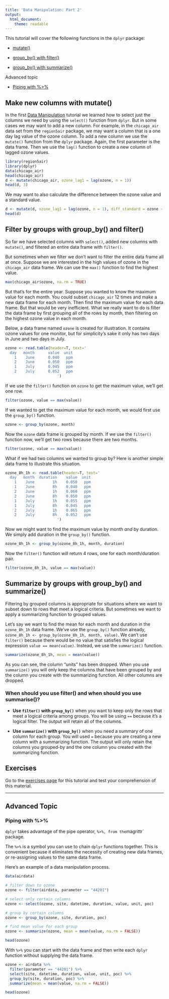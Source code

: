 ```yaml
---
title: 'Data Manipulation: Part 2'
output: 
  html_document: 
    theme: readable
---
```


This tutorial will cover the following functions in the `dplyr` package:

- [mutate()](#mutate)

- [group_by() with filter()](#groupfilter)

- [group_by() with summarize()](#groupsum)

Advanced topic

- [Piping with %>%](#pipe)

## Make new columns with mutate() {#mutate}

In the first <a href="http://rpubs.com/NateByers/DataManip1" target="_blank">Data Manipulation</a> tutorial we learned how to select just the columns we need by using the `select()`
function from `dplyr`. But in some cases we may want to add a new column. For example, 
in the `chicago_air` data set from the `region5air` package, we may want a column 
that is a one day lag value of the ozone column. To add a new column we use the 
`mutate()` function from the `dplyr` package. Again, the first parameter is
the data frame. Then we use the `lag()` function to create a new column of lagged
ozone values.

```r
library(region5air)
library(dplyr)
data(chicago_air)
head(chicago_air)
d <- mutate(chicago_air, ozone_lag1 = lag(ozone, n = 1))
head(d, 3)
```

We may want to also calculate the difference between the ozone value and a standard 
value.

```r
d <- mutate(d, ozone_lag1 = lag(ozone, n = 1), diff_standard = ozone - 0.075)
head(d)
```


## Filter by groups with group_by() and filter() {#groupfilter}

So far we have selected columns with `select()`, added new columns with 
`mutate()`, and filtered an entire data frame with `filter()`.

But sometimes when we filter we don't want to filter the entire data frame all at 
once. Suppose we are interested in the high values of ozone in the `chicago_air`
data frame. We can use the `max()` function to find the highest value.

```r
max(chicago_air$ozone, na.rm = TRUE)
```

But that's for the entire year. Suppose you wanted to know the maximum value for
each month. You could subset `chicago_air` 12 times and make a new data frame for
each month. Then find the maximum value for each data frame. But that would be 
very inefficient. What we really want to do is filter the data frame by first 
grouping all of the rows by month, then filtering on the highest ozone value in 
each month.

Below, a data frame named `ozone` is created for illustration. It contains ozone
values for one monitor, but for simplicity's sake it only has two days in June
and two days in July. 

```r
ozone <- read.table(header=T, text='
  day   month      value  unit                
    1    June      0.040   ppm
    2    June      0.050   ppm
    1    July      0.045   ppm
    2    July      0.052   ppm
                       ')
```

If we use the `filter()` function on `ozone` to get the maximum value, we'll get
one row.

```r
filter(ozone, value == max(value))
```

If we wanted to get the maximum value for each month, we would first use the `group_by()`
function.

```r
ozone <- group_by(ozone, month)
```

Now the `ozone` data frame is grouped by month. If we use the `filter()` function
now, we'll get two rows because there are two months.

```r
filter(ozone, value == max(value))
```

What if we had two columns we wanted to group by? Here is another simple data frame
to illustrate this situation.

```r
ozone_8h_1h <- read.table(header=T, text='
  day   month  duration    value  unit                
    1    June        1h    0.050   ppm
    1    June        8h    0.040   ppm
    2    June        1h    0.060   ppm
    2    June        8h    0.050   ppm
    1    July        1h    0.055   ppm
    1    July        8h    0.045   ppm
    2    July        1h    0.065   ppm
    2    July        8h    0.052   ppm
                       ')

```

Now we might want to find the maximum value by month _and_ by duration. We simply
add duration in the `group_by()` function.

```r
ozone_8h_1h <- group_by(ozone_8h_1h, month, duration)
```

Now the `filter()` function will return 4 rows, one for each month/duration pair.

```r
filter(ozone_8h_1h, value == max(value))
```

## Summarize by groups with group_by() and summarize() {#groupsum}

Filtering by grouped columns is appropriate for situations where we want to 
subset down to rows that meet a logical criteria. But sometimes we  want to apply
a summarizing function to grouped values. 

Let's say we want to find the mean for each month and duration in the 
`ozone_8h_1h` data frame. We've use the `group_by()` function already, 
`ozone_8h_1h <- group_by(ozone_8h_1h, month, value)`. We can't use `filter()` 
because there would be no value that satisfies the logical expression 
`value == mean(value)`. Instead, we use the `summarize()` function.

```r
summarize(ozone_8h_1h, mean = mean(value))
```

As you can see, the column "units" has been dropped. When you use `summarize()`
you will only keep the columns that have been grouped by and the column you create
with the summarizing function. All other columns are dropped.


### When should you use filter() and when should you use summarise()?

- __Use `filter()` with `group_by()`__ when you want to keep only the rows that 
meet a logical criteria among groups. You will be using `==` because it's a logical 
filter. The output will retain all of the columns.

- __Use `summarize()` with `group_by()`__ when you need a summary of one column
for each group. You will used `=` because you are creating a new column with a
summarizing function. The output will only retain the columns you grouped-by and
the one column you created with the summarizing function.

## Exercises

Go to the <a href="http://rpubs.com/NateByers/DataManip2Exercises" target="_blank">exercises page</a> for this tutorial and test your comprehension of this material.

-------------------------------------

## Advanced Topic

### Piping with %>% {#pipe}

`dplyr` takes advantage of the pipe operator, `%>%, from the `magrittr` package.

The `%>%` is a symbol you can use to chain `dplyr` functions together. This is 
convenient because it eliminates the necessity of creating new data frames, or 
re-assigning values to the same data frame.

Here's an example of a data manipulation process.

```r
data(airdata)

# filter down to ozone
ozone <- filter(airdata, parameter == "44201")

# select only certain columns
ozone <- select(ozone, site, datetime, duration, value, unit, poc)

# group by certain columns
ozone <- group_by(ozone, site, duration, poc)

# find mean value for each group
ozone <- summarize(ozone, mean = mean(value, na.rm = FALSE))

head(ozone)
```

With `%>%` you can start with the data frame and then write each `dplyr` function
without supplying the data frame.

```r
ozone <- airdata %>%
  filter(parameter == "44201") %>%
  select(site, datetime, duration, value, unit, poc) %>%
  group_by(site, duration, poc) %>%
  summarize(mean = mean(value, na.rm = FALSE))

head(ozone)
```